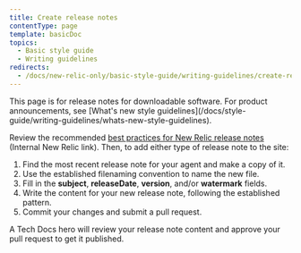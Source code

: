 ```yaml
---
title: Create release notes
contentType: page
template: basicDoc
topics:
  - Basic style guide
  - Writing guidelines
redirects:
  - /docs/new-relic-only/basic-style-guide/writing-guidelines/create-release-notes
---
```


<Callout variant="tip">
  This page is for release notes for downloadable software. For product announcements, see [What's new style guidelines](/docs/style-guide/writing-guidelines/whats-new-style-guidelines).
</Callout>

Review the recommended [best practices for New Relic release notes](https://nerdlife.datanerd.us/new-relic/best-practices-for-release-notes) (Internal New Relic link). Then, to add either type of release note to the site:

1. Find the most recent release note for your agent and make a copy of it.
2. Use the established filenaming convention to name the new file.
3. Fill in the **subject**, **releaseDate**, **version**, and/or **watermark** fields.
4. Write the content for your new release note, following the established pattern.
5. Commit your changes and submit a pull request.

A Tech Docs hero will review your release note content and approve your pull request to get it published.


